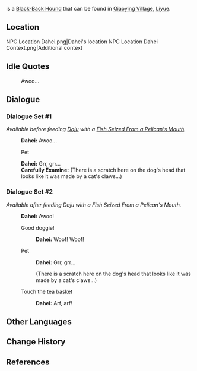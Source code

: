 {{Meta
<!-- Remove this template after adding the missing info -->
|missing_NPC_profile  = yes
}}
{{Character Infobox
|type             = Open-World NPC
|group            = Dog NPCs
|image            = NPC Dahei.png
|realname         = <!-- Optional, if different from in-game name -->
|deceased         = <!-- Past (for deceased prior to events of the game) or free response -->
|region           = Liyue
|location         = Liyue
|affiliation      = 
|title            = 

|ancestry         = <!-- Clan/family -->
|father           = 
|mother           = 
|spouse           = 
|sibling          = 
|child            = 
|relative         = 

|voiceEN          = 
|voiceCN          = 
|voiceJP          = 
|voiceKR          = 
|dialoguereward   = 
}}
{{Lang|'''Dahei'''|zh=大黑|zh_rm=Dàhēi}} is a [[Black-Back Hound]] that can be found in [[Qiaoying Village]], [[Liyue]].

==Location==
<gallery>
NPC Location Dahei.png|Dahei's location
NPC Location Dahei Context.png|Additional context
</gallery>
<!--
==Profile==
Detailed story/lore information goes here.
''(To be added.)''

===Appearance===
Keep appearance section short and concise. Limit to 2 paragraphs with 3-4 sentences each.
''(To be added.)''

==Quests and Events==
{{Quests and Events}}
-->
==Idle Quotes==
{{Dialogue Start}}
: {{DIcon|Idle}} Awoo...
<!--:: {{A|VO {{subst:#titleparts:{{subst:PAGENAME}}}} 01.ogg}} "{{Tx}}"-->
{{Dialogue End}}

==Dialogue==
===Dialogue Set #1===
''Available before feeding [[Daju]] with a [[Fish Seized From a Pelican's Mouth]].''
{{Dialogue Start}}
:'''Dahei:''' Awoo...
:{{DIcon}} Pet
:'''Dahei:''' Grr, grr...
:'''Carefully Examine:''' (There is a scratch here on the dog's head that looks like it was made by a cat's claws...)
{{Dialogue End}}

===Dialogue Set #2===
''Available after feeding Daju with a Fish Seized From a Pelican's Mouth.''
{{Dialogue Start}}
:'''Dahei:''' Awoo!
:{{DIcon}} Good doggie!
::'''Dahei:''' Woof! Woof!
:{{DIcon}} Pet
::'''Dahei:''' Grr, grr...
::{{DIcon}} (There is a scratch here on the dog's head that looks like it was made by a cat's claws...)
:{{DIcon}} Touch the tea basket
::'''Dahei:''' Arf, arf!
{{Dialogue End}}

==Other Languages==
{{Other Languages|default_hidden=1
|en      = Dahei
|zhs     = 大黑
|zhs_rm  = Dàhēi
|zht     = 大黑
|zht_rm  = Dàhēi
|ja      = 大クロ
|ja_rm   = Ookuro{{Assumed}}
|ko      = 대흑
|es      = Azabache
|fr      = Dahei
|ru      = Да Хэй
|th      = Dahei
|vi      = Dahei
|de      = Dahei
|id      = Dahei
|pt      = Dahei
|tr      = Dahei
|it      = Dahei
}}

==Change History==
{{Change History|4.4}}

==References==
{{Reflist}}